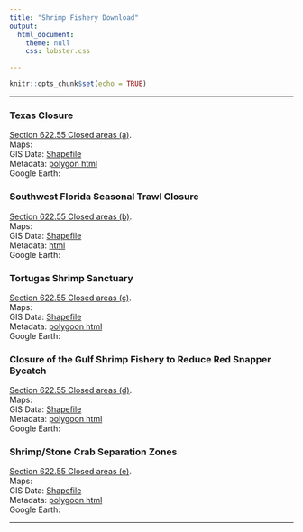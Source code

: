 ```yaml
---
title: "Shrimp Fishery Download"
output:
  html_document:
    theme: null
    css: lobster.css

---
```


```r
knitr::opts_chunk$set(echo = TRUE)
```
***


### Texas Closure

<a target= '_blank' href="http://sero.nmfs.noaa.gov/maps_gis_data/fisheries/gom/documents/texas.txt">Section 622.55 Closed areas (a)</a>.
<br>
Maps:
<br>
GIS Data: <a href="http://portal.gulfcouncil.org/Regulations/texasClosure.zip">Shapefile</a>
<br>
Metadata: <a href="http://sero.nmfs.noaa.gov/maps_gis_data/fisheries/gom/geodata/texas_po.htm">polygon html</a> 
<br>
Google Earth: 

### Southwest Florida Seasonal Trawl Closure

<a target= '_blank' href="http://sero.nmfs.noaa.gov/maps_gis_data/fisheries/gom/documents/sw_fl_seasonal.txt">Section 622.55 Closed areas (b)</a>.
<br>
Maps:
<br>
GIS Data: <a href="http://portal.gulfcouncil.org/Regulations/swfl_seasonal.zip">Shapefile</a>
<br>
Metadata: <a href="http://sero.nmfs.noaa.gov/maps_gis_data/fisheries/gom/geodata/swfl_seasonal_po.htm">html</a> 
<br>
Google Earth:

### Tortugas Shrimp Sanctuary

<a target= '_blank' href="http://sero.nmfs.noaa.gov/maps_gis_data/fisheries/gom/documents/tortugas_shrimp.txt">Section 622.55 Closed areas (c)</a>.
<br>
Maps:
<br>
GIS Data: <a href="http://portal.gulfcouncil.org/Regulations/tortugas_shrimp.zip">Shapefile</a>
<br>
Metadata: <a href="http://sero.nmfs.noaa.gov/maps_gis_data/fisheries/gom/geodata/tortugas_shrimp_po.htm">polygoon html</a> 
<br>
Google Earth:


### Closure of the Gulf Shrimp Fishery to Reduce Red Snapper Bycatch

<a target= '_blank' href="http://sero.nmfs.noaa.gov/maps_gis_data/fisheries/gom/documents/tortugas_shrimp.txt">Section 622.55 Closed areas (d)</a>.
<br>
Maps:
<br>
GIS Data: <a href="http://portal.gulfcouncil.org/Regulations/gulfshrimp_bycatch.zip">Shapefile</a>
<br>
Metadata: <a href="http://sero.nmfs.noaa.gov/maps_gis_data/fisheries/gom/geodata/gulfshrimp_bycatch_po.htm">polygoon html</a> 
<br>
Google Earth:

### Shrimp/Stone Crab Separation Zones

<a target= '_blank' href="http://sero.nmfs.noaa.gov/maps_gis_data/fisheries/gom/documents/shrimp_crab.txt">Section 622.55 Closed areas (e)</a>.
<br>
Maps:
<br>
GIS Data: <a href="http://portal.gulfcouncil.org/Regulations/shrimp_crab.zip">Shapefile</a>
<br>
Metadata: <a href="http://sero.nmfs.noaa.gov/maps_gis_data/fisheries/gom/geodata/shrimp_crab_po.htm">polygoon html</a> 
<br>
Google Earth:


***
